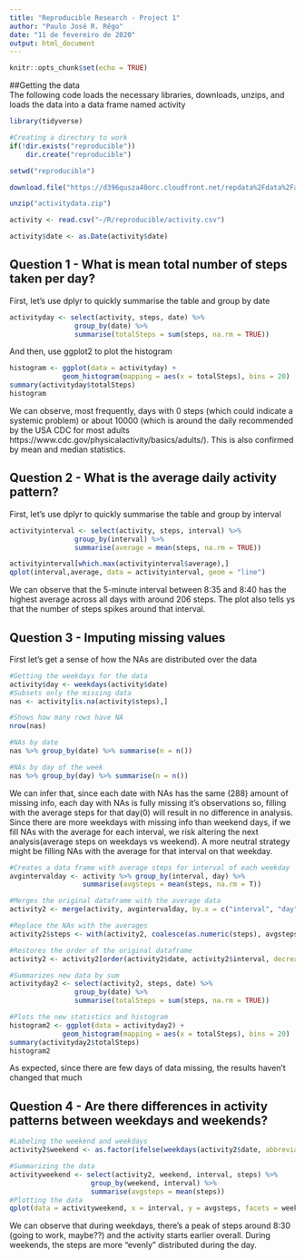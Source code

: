 ---
title: "Reproducible Research - Project 1"
author: "Paulo José R. Rêgo"
date: "11 de fevereiro de 2020"
output: html_document
---

```{r setup, include=FALSE}
knitr::opts_chunk$set(echo = TRUE)
```
##Getting the data  
The following code loads the necessary libraries, downloads, unzips, and loads the data into a data frame named activity  
```{r, message = FALSE, warning = FALSE}
library(tidyverse)

#Creating a directory to work
if(!dir.exists("reproducible"))
    dir.create("reproducible")

setwd("reproducible")

download.file("https://d396qusza40orc.cloudfront.net/repdata%2Fdata%2Factivity.zip", destfile = "activitydata.zip")

unzip("activitydata.zip")

activity <- read.csv("~/R/reproducible/activity.csv")

activity$date <- as.Date(activity$date)
```

## Question 1 - What is mean total number of steps taken per day?

First, let's use dplyr to quickly summarise the table and group by date  
```{r, message = FALSE, warning = FALSE}
activityday <- select(activity, steps, date) %>% 
                group_by(date) %>% 
                summarise(totalSteps = sum(steps, na.rm = TRUE))
```

And then, use ggplot2 to plot the histogram  
```{r, message = FALSE, warning = FALSE}
histogram <- ggplot(data = activityday) +
             geom_histogram(mapping = aes(x = totalSteps), bins = 20)
summary(activityday$totalSteps)
histogram
```
  
  
We can observe, most frequently, days with 0 steps (which could indicate a systemic problem) or about 10000 (which is around the daily recommended by the USA CDC for most adults https://www.cdc.gov/physicalactivity/basics/adults/). This is also confirmed by mean and median statistics.  

## Question 2 - What is the average daily activity pattern?


First, let's use dplyr to quickly summarise the table and group by interval
```{r, message = FALSE, warning = FALSE}
activityinterval <- select(activity, steps, interval) %>% 
                group_by(interval) %>% 
                summarise(average = mean(steps, na.rm = TRUE))

activityinterval[which.max(activityinterval$average),]
qplot(interval,average, data = activityinterval, geom = "line")
```
  
We can observe that the 5-minute interval between 8:35 and 8:40 has the highest average across all days with around 206 steps. The plot also tells ys that the number of steps spikes around that interval.  

## Question 3 - Imputing missing values
  
First let's get a sense of how the NAs are distributed over the data
```{r, message = FALSE, warning = FALSE}

#Getting the weekdays for the data
activity$day <- weekdays(activity$date)
#Subsets only the missing data
nas <- activity[is.na(activity$steps),]

#Shows how many rows have NA
nrow(nas)

#NAs by date
nas %>% group_by(date) %>% summarise(n = n())

#NAs by day of the week
nas %>% group_by(day) %>% summarise(n = n())
```

We can infer that, since each date with NAs has the same (288) amount of missing info, each day with NAs is fully missing it's observations so, filling with the average steps for that day(0) will result in no difference in analysis. Since there are more weekdays with missing info than weekend days, if we fill NAs with the average for each interval, we risk altering the next analysis(average steps on weekdays vs weekend). A more neutral strategy might be filling NAs with the average for that interval on that weekday. 

```{r, message = FALSE, warning = FALSE}
#Creates a data frame with average steps for interval of each weekday
avgintervalday <- activity %>% group_by(interval, day) %>%
                  summarise(avgsteps = mean(steps, na.rm = T))

#Merges the original dataframe with the average data
activity2 <- merge(activity, avgintervalday, by.x = c("interval", "day"), by.y = c("interval", "day"))

#Replace the NAs with the averages
activity2$steps <- with(activity2, coalesce(as.numeric(steps), avgsteps))

#Restores the order of the original dataframe
activity2 <- activity2[order(activity2$date, activity2$interval, decreasing = FALSE),]

#Summarizes new data by sum
activityday2 <- select(activity2, steps, date) %>% 
                group_by(date) %>% 
                summarise(totalSteps = sum(steps, na.rm = TRUE))

#Plots the new statistics and histogram
histogram2 <- ggplot(data = activityday2) +
             geom_histogram(mapping = aes(x = totalSteps), bins = 20)
summary(activityday2$totalSteps)
histogram2
``` 
  
As expected, since there are few days of data missing, the results haven't changed that much

## Question 4 - Are there differences in activity patterns between weekdays and weekends?
```{r, warning = FALSE, message = FALSE}

#Labeling the weekend and weekdays
activity2$weekend <- as.factor(ifelse(weekdays(activity2$date, abbreviate = T) %in% c("sab", "dom"), yes = "weekend", no = "weekday"))

#Summarizing the data
activityweekend <- select(activity2, weekend, interval, steps) %>%
                    group_by(weekend, interval) %>%
                    summarise(avgsteps = mean(steps))
#Plotting the data
qplot(data = activityweekend, x = interval, y = avgsteps, facets = weekend~., geom = "line")
```
  
We can observe that during weekdays, there's a peak of steps around 8:30 (going to work, maybe??) and the activity starts earlier overall. During weekends, the steps are more "evenly" distributed during the day.
  